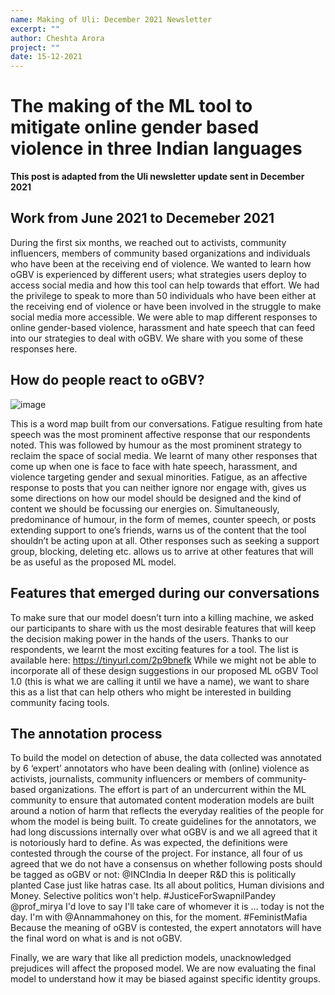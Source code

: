 ```yaml
---
name: Making of Uli: December 2021 Newsletter
excerpt: ""
author: Cheshta Arora
project: ""
date: 15-12-2021
---
```


# The making of the ML tool to mitigate online gender based violence in three Indian languages

**This post is adapted from the Uli newsletter update sent in December 2021**

## Work from June 2021 to Decemeber 2021

During the first six months, we reached out to activists, community influencers, members of community based organizations and individuals who have been at the receiving end of violence. We wanted to learn how oGBV is experienced by different users; what strategies users deploy to access social media and how this tool can help towards that effort.
We had the privilege to speak to more than 50 individuals who have been either at the receiving end of violence or have been involved in the struggle to make social media more accessible. We were able to map different responses to online gender-based violence, harassment and hate speech that can feed into our strategies to deal with oGBV. We share with you some of these responses here.

## How do people react to oGBV?

![image](/qr_word_cloud.png)

This is a word map built from our conversations. Fatigue resulting from hate speech was the most prominent affective response that our respondents noted. This was followed by humour as the most prominent strategy to reclaim the space of social media. We learnt of many other responses that come up when one is face to face with hate speech, harassment, and violence targeting gender and sexual minorities.
Fatigue, as an affective response to posts that you can neither ignore nor engage with, gives us some directions on how our model should be designed and the kind of content we should be focussing our energies on. Simultaneously, predominance of humour, in the form of memes, counter speech, or posts extending support to one’s friends, warns us of the content that the tool shouldn’t be acting upon at all. Other responses such as seeking a support group, blocking, deleting etc. allows us to arrive at other features that will be as useful as the proposed ML model.

## Features that emerged during our conversations

To make sure that our model doesn’t turn into a killing machine, we asked our participants to share with us the most desirable features that will keep the decision making power in the hands of the users. Thanks to our respondents, we learnt the most exciting features for a tool. The list is available here: https://tinyurl.com/2p9bnefk
While we might not be able to incorporate all of these design suggestions in our proposed ML oGBV Tool 1.0 (this is what we are calling it until we have a name), we want to share this as a list that can help others who might be interested in building community facing tools.

## The annotation process

To build the model on detection of abuse, the data collected was annotated by 6 ‘expert’ annotators who have been dealing with (online) violence as activists, journalists, community influencers or members of community-based organizations. The effort is part of an undercurrent within the ML community to ensure that automated content moderation models are built around a notion of harm that reflects the everyday realities of the people for whom the model is being built.
To create guidelines for the annotators, we had long discussions internally over what oGBV is and we all agreed that it is notoriously hard to define. As was expected, the definitions were contested through the course of the project. For instance, all four of us agreed that we do not have a consensus on whether following posts should be tagged as oGBV or not:
@INCIndia In deeper R&amp;D this is politically planted Case just like hatras case. Its all about politics, Human divisions and Money. Selective politics won't help. #JusticeForSwapnilPandey
@prof_mirya I'd love to say I'll take care of whomever it is ... today is not the day. I'm with @Annammahoney on this, for the moment. #FeministMafia
Because the meaning of oGBV is contested, the expert annotators will have the final word on what is and is not oGBV.

Finally, we are wary that like all prediction models, unacknowledged prejudices will affect the proposed model. We are now evaluating the final model to understand how it may be biased against specific identity groups.
